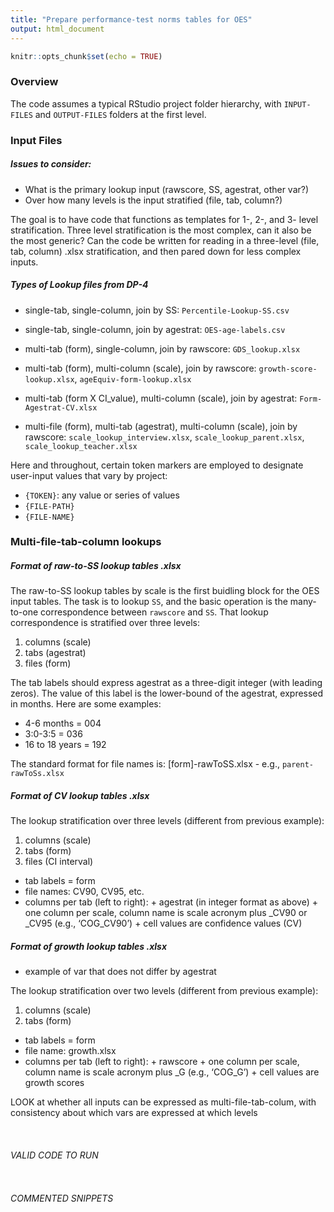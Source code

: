 ```yaml
---
title: "Prepare performance-test norms tables for OES"
output: html_document
---
```


```r
knitr::opts_chunk$set(echo = TRUE)
```

### Overview  


The code assumes a typical RStudio project folder hierarchy, with `INPUT-FILES` and `OUTPUT-FILES` folders at the first level.

### Input Files

##### Issues to consider:

* What is the primary lookup input (rawscore, SS, agestrat, other var?)
* Over how many levels is the input stratified (file, tab, column?)

The goal is to have code that functions as templates for 1-, 2-, and 3- level stratification. Three level stratification is the most complex, can it also be the most generic? Can the code be written for reading in a three-level (file, tab, column) .xlsx stratification, and then pared down for less complex inputs.

##### Types of Lookup files from DP-4

* single-tab, single-column, join by SS: `Percentile-Lookup-SS.csv` 
* single-tab, single-column, join by agestrat: `OES-age-labels.csv`

* multi-tab (form), single-column, join by rawscore: `GDS_lookup.xlsx`
* multi-tab (form), multi-column (scale), join by rawscore: `growth-score-lookup.xlsx`, `ageEquiv-form-lookup.xlsx`
* multi-tab (form X CI_value), multi-column (scale), join by agestrat: `Form-Agestrat-CV.xlsx`

* multi-file (form), multi-tab (agestrat), multi-column (scale), join by rawscore: `scale_lookup_interview.xlsx`, `scale_lookup_parent.xlsx`, `scale_lookup_teacher.xlsx`


Here and throughout, certain token markers are employed to designate user-input values that vary by project:  

* `{TOKEN}`: any value or series of values  
* `{FILE-PATH}`  
* `{FILE-NAME}` 

### Multi-file-tab-column lookups

##### Format of raw-to-SS lookup tables .xlsx

The raw-to-SS lookup tables by scale is the first buidling block for the OES input tables. The task is to lookup `SS`, and the basic operation is the many-to-one correspondence between `rawscore` and `SS`. That lookup correspondence is stratified over three levels:

1. columns (scale)
2. tabs (agestrat)
3. files (form)

The tab labels should express agestrat as a three-digit integer (with leading zeros). The value of this label is the lower-bound of the agestrat, expressed in months. Here are some examples:

* 4-6 months = 004
* 3:0-3:5 = 036
* 16 to 18 years = 192

The standard format for file names is: [form]-rawToSS.xlsx
- e.g., `parent-rawToSs.xlsx`

##### Format of CV lookup tables .xlsx

The lookup stratification over three levels (different from previous example):

1. columns (scale)
2. tabs (form)
3. files (CI interval)

* tab labels = form
* file names: CV90, CV95, etc.
* columns per tab (left to right):
      + agestrat (in integer format as above)
      + one column per scale, column name is scale acronym plus _CV90 or _CV95 (e.g., 'COG_CV90')
      + cell values are confidence values (CV)

##### Format of growth lookup tables .xlsx
* example of var that does not differ by agestrat

The lookup stratification over two levels (different from previous example):

1. columns (scale)
2. tabs (form)

* tab labels = form
* file name: growth.xlsx
* columns per tab (left to right):
      + rawscore
      + one column per scale, column name is scale acronym plus _G (e.g., 'COG_G')
      + cell values are growth scores
  

#################### LOOK at whether all inputs can be expressed as multi-file-tab-colum, with consistency about which vars are expressed at which levels

<br>



###### VALID CODE TO RUN

```r
```

###### COMMENTED SNIPPETS

```r
```
